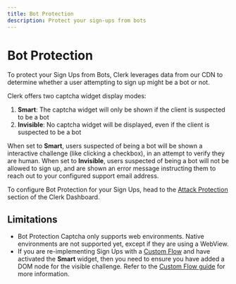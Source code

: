 ```yaml
---
title: Bot Protection
description: Protect your sign-ups from bots
---
```


# Bot Protection

To protect your Sign Ups from Bots, Clerk leverages data from our CDN to determine whether a user attempting to sign up might be a bot or not.

Clerk offers two captcha widget display modes:
1. **Smart**: The captcha widget will only be shown if the client is suspected to be a bot
2. **Invisible**: No captcha widget will be displayed, even if the client is suspected to be a bot

When set to **Smart**, users suspected of being a bot will be shown a interactive challenge (like clicking a checkbox), in an attempt to verify they are human. When set to **Invisible**, users suspected of being a bot will not be allowed to sign up, and are shown an error message instructing them to reach out to your configured support email address.

To configure Bot Protection for your Sign Ups, head to the [Attack Protection](https://dashboard.clerk.com/last-active?path=user-authentication/attack-protection) section of the Clerk Dashboard.

## Limitations

- Bot Protection Captcha only supports web environments. Native environments are not supported yet, except if they are using a WebView.
- If you are re-implementing Sign Ups with a [Custom Flow](/docs/custom-flows/overview) and have activated the **Smart** widget, then you need to ensure you have added a DOM node for the visible challenge. Refer to the [Custom Flow guide](/docs/custom-flows/bot-sign-up-protection) for more information.
